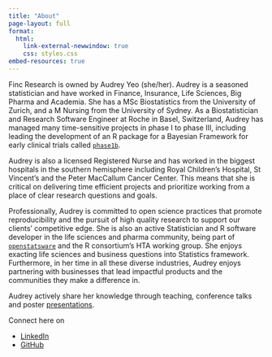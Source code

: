 ```yaml
---
title: "About"
page-layout: full
format: 
  html:
    link-external-newwindow: true
    css: styles.css
embed-resources: true
---
```


<!-- <!-- markdownlint-disable -->

<!-- <img src="media/yeo_salzburguseR.jpg" alt="salzburg mic" align="right" style="display: inline-block; width:300px; margin: 0 auto auto auto; vertical-align:middle;margin:0px 50px"/> -->

<!-- <!-- markdownlint-enable --> 


Finc Research is owned by Audrey Yeo (she/her). Audrey is a seasoned statistician and have worked in Finance, Insurance, Life Sciences, Big Pharma and Academia. She has a MSc Biostatistics from the University of Zurich, and a M Nursing from the University of Sydney. As a Biostatistician and Research Software Engineer at Roche in Basel, Switzerland, Audrey has managed many time-sensitive projects in phase I to phase III, including leading the development of an R package for a Bayesian Framework for early clinical trials called [`phase1b`](https://genentech.github.io/phase1b/main/articles/introduction.html). 

Audrey is also a licensed Registered Nurse and has worked in the biggest hospitals in the southern hemisphere including Royal Children's Hospital, St Vincent's and the Peter MacCallum Cancer Center. This means that she is critical on delivering time efficient projects and prioritize working from a place of clear research questions and goals.

Professionally, Audrey is committed to open science practices that promote reproducibility and the pursuit of high quality research to support our clients’ competitive edge. She is also an active Statistician and R software developer in the life sciences and pharma community, being part of [`openstatsware`](openstatsware.org) and the R consortium’s HTA working group. She enjoys exacting life sciences and business questions into Statistics framework. Furthermore, in her time in all these diverse industries, Audrey enjoys partnering with businesses that lead impactful products and the communities they make a difference in.

Audrey actively share her knowledge through teaching, conference talks and poster [presentations](http://www.finc-research.com/Talks.html). 

Connect here on 

* [LinkedIn](www.linkedin.com/audrey-yeo-8000)
* [GitHub](www.github.com/audreyyeoCH)
